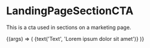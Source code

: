 
<Meta
  title="Labs/Brand/Organisms/LandingPageSectionCTA"
  component={LandingPageSectionCTA}
/>

# LandingPageSectionCTA

<StoryStatus status="unstable" />

This is a cta used in sections on a marketing page.

<Canvas withSource="open">
  <Story name="LandingPageSectionCTA">
    {(args) => (
      <LandingPageSectionCTA href={text('href', 'https://example.com/')}>
        {text('Text', 'Lorem ipsum dolor sit amet')}
      </LandingPageSectionCTA>
    )}
  </Story>
</Canvas>

<Props of={LandingPageSectionCTA} />
